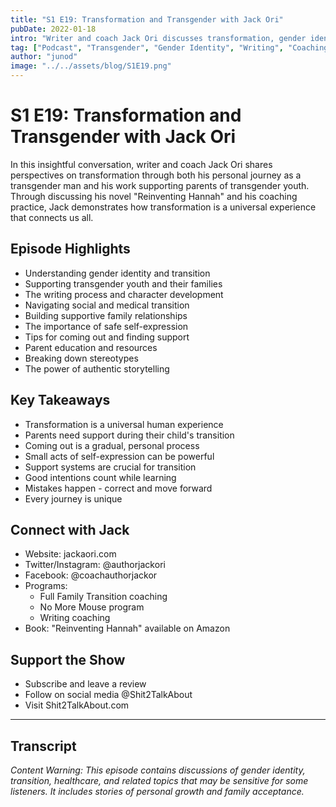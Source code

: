 ```yaml
---
title: "S1 E19: Transformation and Transgender with Jack Ori"
pubDate: 2022-01-18
intro: "Writer and coach Jack Ori discusses transformation, gender identity, and supporting transgender youth. Through sharing his personal journey and professional insights as a coach for parents of transgender children, Jack demonstrates how transformation is a universal human experience."
tag: ["Podcast", "Transgender", "Gender Identity", "Writing", "Coaching", "Family Support", "Personal Growth", "LGBTQIA+", "Mental Health", "Transformation"]
author: "junod"
image: "../../assets/blog/S1E19.png"
---
```


# S1 E19: Transformation and Transgender with Jack Ori

In this insightful conversation, writer and coach Jack Ori shares perspectives on transformation through both his personal journey as a transgender man and his work supporting parents of transgender youth. Through discussing his novel "Reinventing Hannah" and his coaching practice, Jack demonstrates how transformation is a universal experience that connects us all.

## Episode Highlights

- Understanding gender identity and transition
- Supporting transgender youth and their families
- The writing process and character development
- Navigating social and medical transition
- Building supportive family relationships
- The importance of safe self-expression
- Tips for coming out and finding support
- Parent education and resources
- Breaking down stereotypes
- The power of authentic storytelling

## Key Takeaways

- Transformation is a universal human experience
- Parents need support during their child's transition
- Coming out is a gradual, personal process
- Small acts of self-expression can be powerful
- Support systems are crucial for transition
- Good intentions count while learning
- Mistakes happen - correct and move forward
- Every journey is unique

## Connect with Jack

- Website: jackaori.com
- Twitter/Instagram: @authorjackori
- Facebook: @coachauthorjackor
- Programs:
  - Full Family Transition coaching
  - No More Mouse program
  - Writing coaching
- Book: "Reinventing Hannah" available on Amazon

## Support the Show

- Subscribe and leave a review
- Follow on social media @Shit2TalkAbout
- Visit Shit2TalkAbout.com

---

## Transcript

*Content Warning: This episode contains discussions of gender identity, transition, healthcare, and related topics that may be sensitive for some listeners. It includes stories of personal growth and family acceptance.*